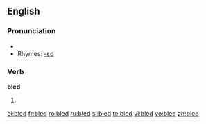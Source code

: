 ==English==

===Pronunciation===
*{{IPA|/ˈbled/}}
*Rhymes: [[Rhymes:English:-ɛd|-ɛd]]

===Verb===
'''bled'''

# {{past of|[[bleed]]}}

[[el:bled]]
[[fr:bled]]
[[ro:bled]]
[[ru:bled]]
[[sl:bled]]
[[te:bled]]
[[vi:bled]]
[[vo:bled]]
[[zh:bled]]